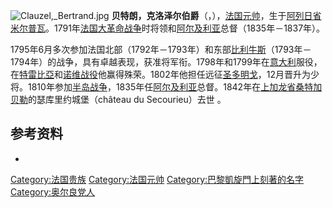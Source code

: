 [[File:Clauzel,_Bertrand.jpg|thumb]]
'''贝特朗，克洛泽尔伯爵'''（{{lang-fr|Bertrand, comte Clauzel}}，{{bd|1772年|12月12日|1842年|4月21日|Clausel, Bertrand}}），[[法国元帅|法国元帅]]，生于[[阿列日省|阿列日省]][[米尔普瓦|米尔普瓦]]。1791年[[法国大革命战争|法国大革命战争]]时将领和[[阿尔及利亚|阿尔及利亚]]总督（1835年－1837年）。

1795年6月多次参加法国北部（1792年－1793年）和东部[[比利牛斯山|比利牛斯]]（1793年－1794年）的战争，具有卓越表现，获准将军衔。1798年和1799年在[[意大利|意大利]]服役，在[[特雷比亞戰役_(1799年)|特雷比亞]]和[[诺维战役_(1799年)|诺维战役]]他赢得殊荣。1802年他担任远征[[法屬聖多明戈|圣多明戈]]，12月晋升为少将。1810年参加[[半岛战争|半岛战争]]，1835年任[[阿尔及利亚|阿尔及利亚]]总督。1842年在[[上加龙省|上加龙省]][[桑特加贝勒|桑特加贝勒]]的瑟库里约城堡（château du Secourieu）去世 。

==参考资料==
*{{1911}}

{{Authority control}}
{{DEFAULTSORT:Clausel, Bertrand}}
[[Category:法国贵族|Category:法国贵族]]
[[Category:法国元帅|Category:法国元帅]]
[[Category:巴黎凱旋門上刻著的名字|Category:巴黎凱旋門上刻著的名字]]
[[Category:奥尔良党人|Category:奥尔良党人]]